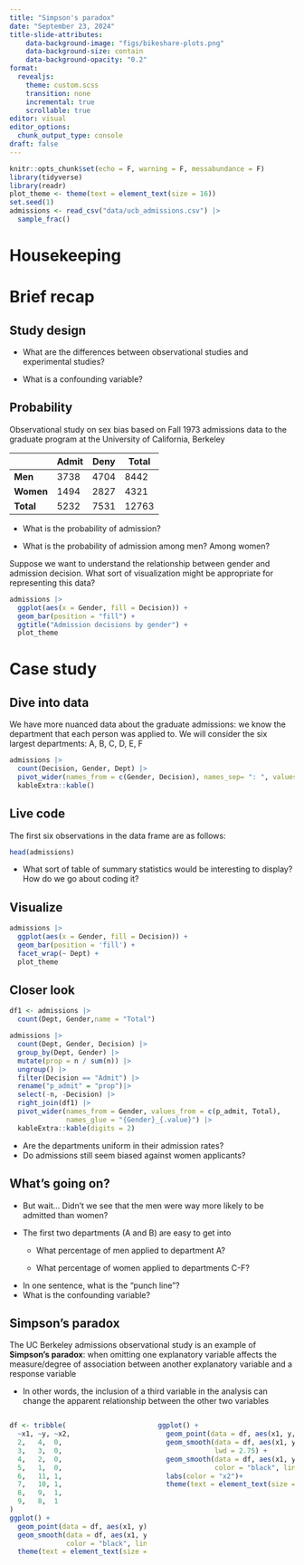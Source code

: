 ```yaml
---
title: "Simpson's paradox"
date: "September 23, 2024"
title-slide-attributes:
    data-background-image: "figs/bikeshare-plots.png"
    data-background-size: contain
    data-background-opacity: "0.2"
format: 
  revealjs:
    theme: custom.scss
    transition: none
    incremental: true
    scrollable: true
editor: visual
editor_options: 
  chunk_output_type: console
draft: false
---
```


```r
knitr::opts_chunk$set(echo = F, warning = F, messabundance = F)
library(tidyverse)
library(readr)
plot_theme <- theme(text = element_text(size = 16))
set.seed(1)
admissions <- read_csv("data/ucb_admissions.csv") |>
  sample_frac()
```

# Housekeeping

# Brief recap

## Study design

-   What are the differences between observational studies and experimental studies?

-   What is a confounding variable?

## Probability

Observational study on sex bias based on Fall 1973 admissions data to the graduate program at the University of California, Berkeley

|           | Admit | Deny | Total |
|-----------|-------|------|-------|
| **Men**   | 3738  | 4704 | 8442  |
| **Women** | 1494  | 2827 | 4321  |
| **Total** | 5232  | 7531 | 12763 |

::: discuss
-   What is the probability of admission?

-   What is the probability of admission among men? Among women?
:::

::: fragment
::: discuss
Suppose we want to understand the relationship between gender and admission decision. What sort of visualization might be appropriate for representing this data?
:::
:::

::: fragment
```r
admissions |>
  ggplot(aes(x = Gender, fill = Decision)) +
  geom_bar(position = "fill") +
  ggtitle("Admission decisions by gender") +
  plot_theme
```
:::

# Case study

## Dive into data

We have more nuanced data about the graduate admissions: we know the department that each person was applied to. We will consider the six largest departments: A, B, C, D, E, F

::: fragment
```r
admissions |>
  count(Decision, Gender, Dept) |>
  pivot_wider(names_from = c(Gender, Decision), names_sep= ": ", values_from = n ) |>
  kableExtra::kable()

```
:::

## Live code

The first six observations in the data frame are as follows:

```r
head(admissions)
```

-   What sort of table of summary statistics would be interesting to display? How do we go about coding it?

## Visualize

```r
admissions |>
  ggplot(aes(x = Gender, fill = Decision)) +
  geom_bar(position = 'fill') +
  facet_wrap(~ Dept) +
  plot_theme
```

## Closer look

```r
df1 <- admissions |> 
  count(Dept, Gender,name = "Total")

admissions |>
  count(Dept, Gender, Decision) |>
  group_by(Dept, Gender) |>
  mutate(prop = n / sum(n)) |>
  ungroup() |>
  filter(Decision == "Admit") |>
  rename("p_admit" = "prop")|>
  select(-n, -Decision) |>
  right_join(df1) |>
  pivot_wider(names_from = Gender, values_from = c(p_admit, Total),
              names_glue = "{Gender}_{.value}") |>
  kableExtra::kable(digits = 2)
```

::: discuss
-   Are the departments uniform in their admission rates?
-   Do admissions still seem biased against women applicants?
:::

## What's going on?

-   But wait... Didn't we see that the men were way more likely to be admitted than women?

-   The first two departments (A and B) are easy to get into

    -   What percentage of men applied to department A?

    -   What percentage of women applied to departments C-F?

::: discuss
-   In one sentence, what is the "punch line"?
-   What is the confounding variable?
:::

## Simpson's paradox

The UC Berkeley admissions observational study is an example of **Simpson's paradox**: when omitting one explanatory variable affects the measure/degree of association between another explanatory variable and a response variable

-   In other words, the inclusion of a third variable in the analysis can change the apparent relationship between the other two variables

::: columns
::: {.column width="50%"}
::: fragment
```r
df <- tribble(
  ~x1, ~y, ~x2,
  2,   4,  0,
  3,   3,  0,
  4,   2,  0,
  5,   1,  0,
  6,   11, 1,
  7,   10, 1,
  8,   9,  1,
  9,   8,  1
)
ggplot() +
  geom_point(data = df, aes(x1, y), size = 5) +
  geom_smooth(data = df, aes(x1, y), lwd = 3, method = lm, se = FALSE, 
              color = "black", linetype = "dashed") +
  theme(text = element_text(size = 20))
```
:::
:::

::: {.column width="50%"}
::: fragment
```r
ggplot() +
  geom_point(data = df, aes(x1, y, color = factor(x2)), size = 5) +
  geom_smooth(data = df, aes(x1, y, color = factor(x2)), method = lm,
              lwd = 2.75) +
  geom_smooth(data = df, aes(x1, y), method = lm, se = FALSE, 
              color = "black", linetype = "dashed", lwd = 3) +
  labs(color = "x2")+
  theme(text = element_text(size = 20))
```
:::
:::
:::
